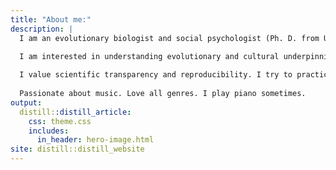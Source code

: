 ```yaml
---
title: "About me:"
description: |
  I am an evolutionary biologist and social psychologist (Ph. D. from University of New South Wales, Sydney Australia). Currently a Data Analyst for the [Atlas of Living Australia](ala.org.au). <br><br>

  I am interested in understanding evolutionary and cultural underpinnings of human behaviour, in particular, sexist attitudes and behaviours. I published a few papers on this at one point. <br><br>
  
  I value scientific transparency and reproducibility. I try to practice this as much as I can. <br><br>
  
  Passionate about music. Love all genres. I play piano sometimes.
output:
  distill::distill_article:
    css: theme.css
    includes:
      in_header: hero-image.html
site: distill::distill_website
---
```




